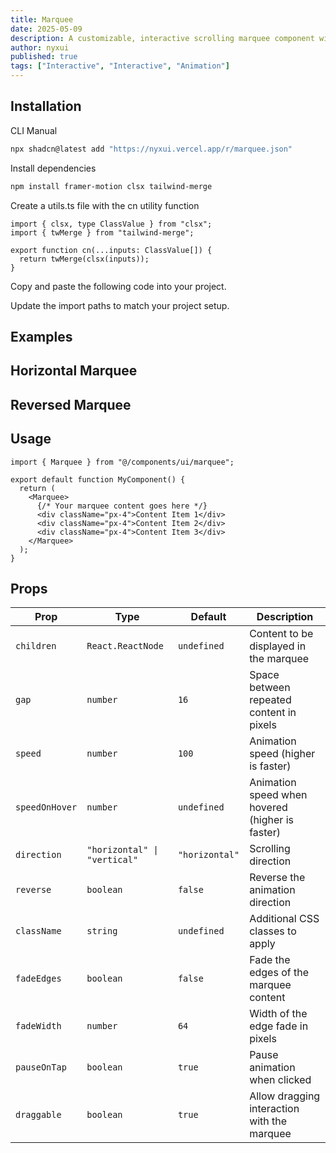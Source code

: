 ```yaml
---
title: Marquee
date: 2025-05-09
description: A customizable, interactive scrolling marquee component with various animation options, drag capabilities, and responsive design.
author: nyxui
published: true
tags: ["Interactive", "Interactive", "Animation"]
---
```


<ComponentPreview name="marquee-demo" />

## Installation

<Tabs defaultValue="cli">

<TabsList>
  <TabsTrigger value="cli">CLI</TabsTrigger>
  <TabsTrigger value="manual">Manual</TabsTrigger>
</TabsList>
<TabsContent value="cli">

```bash
npx shadcn@latest add "https://nyxui.vercel.app/r/marquee.json"
```

</TabsContent>

<TabsContent value="manual">

<Steps>

<Step>Install dependencies</Step>

```bash
npm install framer-motion clsx tailwind-merge
```

<Step>Create a utils.ts file with the cn utility function</Step>

```tsx
import { clsx, type ClassValue } from "clsx";
import { twMerge } from "tailwind-merge";

export function cn(...inputs: ClassValue[]) {
  return twMerge(clsx(inputs));
}
```

<Step>Copy and paste the following code into your project.</Step>

<ComponentSource name="marquee" />

<Step>Update the import paths to match your project setup.</Step>

</Steps>

</TabsContent>

</Tabs>

## Examples

## Horizontal Marquee

<ComponentPreview name="marquee-demo1" />

## Reversed Marquee

<ComponentPreview name="marquee-demo2" />

## Usage

```tsx
import { Marquee } from "@/components/ui/marquee";
```

```tsx
export default function MyComponent() {
  return (
    <Marquee>
      {/* Your marquee content goes here */}
      <div className="px-4">Content Item 1</div>
      <div className="px-4">Content Item 2</div>
      <div className="px-4">Content Item 3</div>
    </Marquee>
  );
}
```

## Props

| Prop           | Type                         | Default        | Description                                     |
| -------------- | ---------------------------- | -------------- | ----------------------------------------------- |
| `children`     | `React.ReactNode`            | `undefined`    | Content to be displayed in the marquee          |
| `gap`          | `number`                     | `16`           | Space between repeated content in pixels        |
| `speed`        | `number`                     | `100`          | Animation speed (higher is faster)              |
| `speedOnHover` | `number`                     | `undefined`    | Animation speed when hovered (higher is faster) |
| `direction`    | `"horizontal" \| "vertical"` | `"horizontal"` | Scrolling direction                             |
| `reverse`      | `boolean`                    | `false`        | Reverse the animation direction                 |
| `className`    | `string`                     | `undefined`    | Additional CSS classes to apply                 |
| `fadeEdges`    | `boolean`                    | `false`        | Fade the edges of the marquee content           |
| `fadeWidth`    | `number`                     | `64`           | Width of the edge fade in pixels                |
| `pauseOnTap`   | `boolean`                    | `true`         | Pause animation when clicked                    |
| `draggable`    | `boolean`                    | `true`         | Allow dragging interaction with the marquee     |
